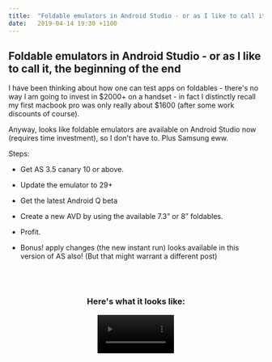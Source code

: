 ```yaml
---
title:  "Foldable emulators in Android Studio - or as I like to call it, the beginning of the end"
date:   2019-04-14 19:30 +1100
---
```




<div className="blogText">

## Foldable emulators in Android Studio - or as I like to call it, the beginning of the end

I have been thinking about how one can test apps on foldables - there's no way I am going to invest in $2000+ on a handset - in fact I distinctly recall my first macbook pro was only really about $1600 (after some work discounts of course).

Anyway, looks like foldable emulators are available on Android Studio now (requires time investment), so I don't have to. Plus Samsung eww.

Steps:
- Get AS 3.5 canary 10 or above.

- Update the emulator to 29+

- Get the latest Android Q beta

- Create a new AVD by using the available 7.3” or 8” foldables.

- Profit.

- Bonus! apply changes (the new instant run) looks available in this version of AS also! (But that might warrant a different post)

<br/>
<br/>

<div align="center">
<h3> Here's what it looks like: </h3>
    <video width="30%" controls autostart autoPlay src={ foldable_emulators } type="video/mp4" />
</div>

</div>
